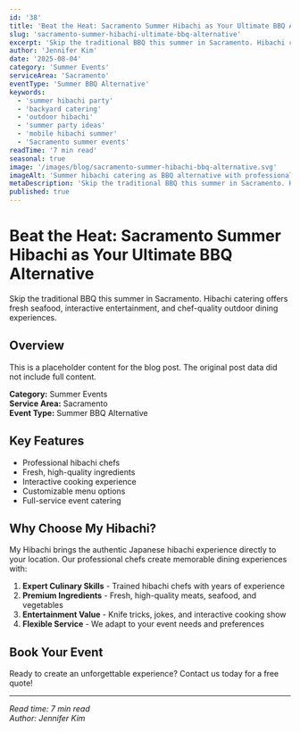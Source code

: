 ```yaml
---
id: '38'
title: 'Beat the Heat: Sacramento Summer Hibachi as Your Ultimate BBQ Alternative'
slug: 'sacramento-summer-hibachi-ultimate-bbq-alternative'
excerpt: 'Skip the traditional BBQ this summer in Sacramento. Hibachi catering offers fresh seafood, interactive entertainment, and chef-quality outdoor dining experiences.'
author: 'Jennifer Kim'
date: '2025-08-04'
category: 'Summer Events'
serviceArea: 'Sacramento'
eventType: 'Summer BBQ Alternative'
keywords:
  - 'summer hibachi party'
  - 'backyard catering'
  - 'outdoor hibachi'
  - 'summer party ideas'
  - 'mobile hibachi summer'
  - 'Sacramento summer events'
readTime: '7 min read'
seasonal: true
image: '/images/blog/sacramento-summer-hibachi-bbq-alternative.svg'
imageAlt: 'Summer hibachi catering as BBQ alternative with professional chef, cool shade setup, fresh seafood, elegant outdoor dining vs hot traditional BBQ'
metaDescription: 'Skip the traditional BBQ this summer in Sacramento. Hibachi catering offers fresh seafood, interactive entertainment, and chef-quality outdoor dining.'
published: true
---
```


# Beat the Heat: Sacramento Summer Hibachi as Your Ultimate BBQ Alternative

Skip the traditional BBQ this summer in Sacramento. Hibachi catering offers fresh seafood, interactive entertainment, and chef-quality outdoor dining experiences.

## Overview

This is a placeholder content for the blog post. The original post data did not include full content.

**Category:** Summer Events  
**Service Area:** Sacramento  
**Event Type:** Summer BBQ Alternative

## Key Features

- Professional hibachi chefs
- Fresh, high-quality ingredients
- Interactive cooking experience
- Customizable menu options
- Full-service event catering

## Why Choose My Hibachi?

My Hibachi brings the authentic Japanese hibachi experience directly to your location. Our professional chefs create memorable dining experiences with:

1. **Expert Culinary Skills** - Trained hibachi chefs with years of experience
2. **Premium Ingredients** - Fresh, high-quality meats, seafood, and vegetables
3. **Entertainment Value** - Knife tricks, jokes, and interactive cooking show
4. **Flexible Service** - We adapt to your event needs and preferences

## Book Your Event

Ready to create an unforgettable experience? Contact us today for a free quote!

---

*Read time: 7 min read*  
*Author: Jennifer Kim*


